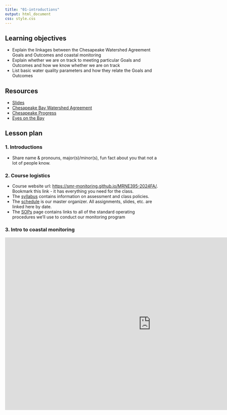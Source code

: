 ```yaml
---
title: "01-introductions"
output: html_document
css: style.css
---
```


## Learning objectives

* Explain the linkages between the Chesapeake Watershed Agreement Goals and Outcomes and coastal monitoring
* Explain whether we are on track to meeting particular Goals and Outcomes and how we know whether we are on track
* List basic water quality parameters and how they relate the Goals and Outcomes


## Resources

* [Slides](https://docs.google.com/presentation/d/12BiPZ5xwq_SSQtvFhpmQ2TJtIKfxdZr2pRuQdX0EoTU/edit#slide=id.p)
* [Chesapeake Bay Watershed Agreement](https://d18lev1ok5leia.cloudfront.net/chesapeakebay/Chesapeake-Bay-Watershed-Agreement-Amended.pdf)
* [Chesapeake Progress](https://www.chesapeakeprogress.com/)
* [Eyes on the Bay](https://eyesonthebay.dnr.maryland.gov/)

## Lesson plan

### 1. Introductions
 
* Share name & pronouns, major(s)/minor(s), fun fact about you that not a lot of people know.

### 2. Course logistics

* Course website url: [https://smr-monitoring.github.io/MRNE395-2024FA/](https://smr-monitoring.github.io/MRNE395-2024FA/). Bookmark this link - it has everything you need for the class.
* The [syllabus](https://smr-monitoring.github.io/MRNE395-2024FA/syllabus.html) contains information on assessment and class policies.
* The [schedule](https://smr-monitoring.github.io/MRNE395-2024FA/schedule.html) is our master organizer. All assignments, slides, etc. are linked here by date.
* The [SOPs](https://smr-monitoring.github.io/MRNE395-2024FA/sops.html) page contains links to all of the standard operating procedures we'll use to conduct our monitoring program

### 3. Intro to coastal monitoring

<iframe src="https://docs.google.com/presentation/d/12BiPZ5xwq_SSQtvFhpmQ2TJtIKfxdZr2pRuQdX0EoTU/embed?start=false&loop=false&delayms=5000" frameborder="0" width="960" height="569" allowfullscreen="true" mozallowfullscreen="true" webkitallowfullscreen="true" data-external="1"></iframe>
